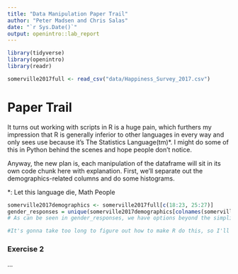 ```yaml
---
title: "Data Manipulation Paper Trail"
author: "Peter Madsen and Chris Salas"
date: "`r Sys.Date()`"
output: openintro::lab_report
---
```


```r
library(tidyverse)
library(openintro)
library(readr)

somerville2017full <- read_csv("data/Happiness_Survey_2017.csv")
```

# Paper Trail

It turns out working with scripts in R is a huge pain, which furthers my impression that R is generally inferior to other languages in every way and only sees use because it's The Statistics Language(tm)*. I might do some of this in Python behind the scenes and hope people don't notice.

Anyway, the new plan is, each manipulation of the dataframe will sit in its own code chunk here with explanation. First, we'll separate out the demographics-related columns and do some histograms.

*: Let this language die, Math People

```r
somerville2017demographics <- somerville2017full[c(18:23, 25:27)]
gender_responses = unique(somerville2017demographics[colnames(somerville2017demographics)[1]])
# As can be seen in gender_responses, we have options beyond the simplistic gender binary (yay!) but also many redundant and/or ambiguous responses about multiple people filling out one survey which need to be cleaned (not yay).

#It's gonna take too long to figure out how to make R do this, so I'll clean up the data in Python and export it.

```

### Exercise 2

...

